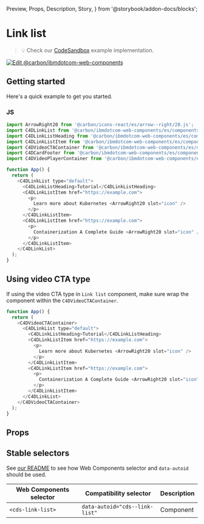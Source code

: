   Preview,
  Props,
  Description,
  Story,
} from '@storybook/addon-docs/blocks';

# Link list

> 💡 Check our
> [CodeSandbox](https://githubbox.com/carbon-design-system/carbon-for-ibm-dotcom/tree/main/packages/web-components/examples/codesandbox/components-react/link-list)
> example implementation.

[![Edit @carbon/ibmdotcom-web-components](https://codesandbox.io/static/img/play-codesandbox.svg)](https://githubbox.com/carbon-design-system/carbon-for-ibm-dotcom/tree/main/packages/web-components/examples/codesandbox/components-react/link-list)

## Getting started

Here's a quick example to get you started.

### JS

```javascript
import ArrowRight20 from '@carbon/icons-react/es/arrow--right/20.js';
import C4DLinkList from '@carbon/ibmdotcom-web-components/es/components-react/link-list/link-list';
import C4DLinkListHeading from '@carbon/ibmdotcom-web-components/es/components-react/link-list/link-list-heading';
import C4DLinkListItem from '@carbon/ibmdotcom-web-components/es/components-react/link-list/link-list-item';
import C4DVideoCTAContainer from '@carbon/ibmdotcom-web-components/es/components-react/cta/video-cta-container';
import C4DCardFooter from '@carbon/ibmdotcom-web-components/es/components-react/card/card-footer';
import C4DVideoPlayerContainer from '@carbon/ibmdotcom-web-components/es/components-react/video-player/video-player-container';

function App() {
  return (
    <C4DLinkList type="default">
      <C4DLinkListHeading>Tutorial</C4DLinkListHeading>
      <C4DLinkListItem href="https://example.com">
        <p>
          Learn more about Kubernetes <ArrowRight20 slot="icon" />
        </p>
      </C4DLinkListItem>
      <C4DLinkListItem href="https://example.com">
        <p>
          Containerization A Complete Guide <ArrowRight20 slot="icon" />
        </p>
      </C4DLinkListItem>
    </C4DLinkList>
  );
}
```

## Using video CTA type

If using the video CTA type in `Link list` component, make sure wrap the
component within the `C4DVideoCTAContainer`.

```javascript
function App() {
  return (
    <C4DVideoCTAContainer>
      <C4DLinkList type="default">
        <C4DLinkListHeading>Tutorial</C4DLinkListHeading>
        <C4DLinkListItem href="https://example.com">
          <p>
            Learn more about Kubernetes <ArrowRight20 slot="icon" />
          </p>
        </C4DLinkListItem>
        <C4DLinkListItem href="https://example.com">
          <p>
            Containerization A Complete Guide <ArrowRight20 slot="icon" />
          </p>
        </C4DLinkListItem>
      </C4DLinkList>
    </C4DVideoCTAContainer>
  );
}
```

## Props

<Props of={PropTypesRef} />

## Stable selectors

See
[our README](https://github.com/carbon-design-system/carbon-for-ibm-dotcom/tree/main/packages/web-components#stable-selectors-for-analytics-and-integratione2e-testing-in-web-components)
to see how Web Components selector and `data-autoid` should be used.

| Web Components selector | Compatibility selector         | Description |
| ----------------------- | ------------------------------ | ----------- |
| `<cds-link-list>`       | `data-autoid="cds--link-list"` | Component   |

<Description markdown={contributing} />
